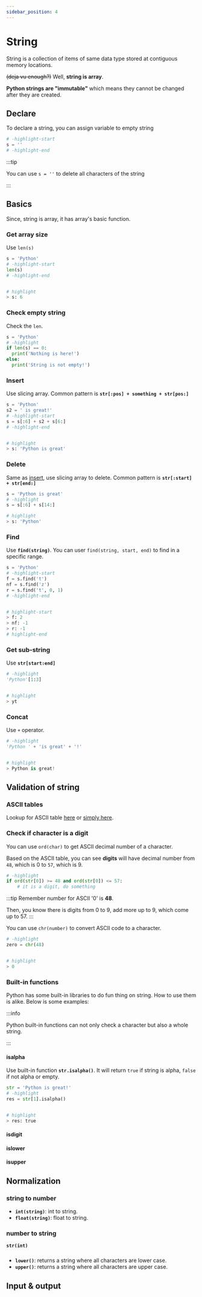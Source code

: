 ```yaml
---
sidebar_position: 4
---
```

# String

String is a collection of items of same data type stored at contiguous memory locations.

~~(deja vu enough?)~~ Well, **string is array**.

**Python strings are "immutable"** which means they cannot be changed after they are created.

## Declare

To declare a string, you can assign variable to empty string

```python
# -highlight-start
s = ''
# -highlight-end
```

:::tip

You can use `s = ''` to delete all characters of the string

:::

## Basics

Since, string is array, it has array's basic function.

### Get array size

Use `len(s)`

```python
s = 'Python'
# -highlight-start
len(s)
# -highlight-end


# highlight
> s: 6
```

### Check empty string

Check the `len`.

```python
s = 'Python'
# -highlight
if len(s) == 0:
  print('Nothing is here!')
else:
  print('String is not empty!')
```

### Insert

Use slicing array. Common pattern is **`str[:pos] + something + str[pos:]`**

```python
s = 'Python'
s2 = ' is great!'
# -highlight-start
s = s[:6] + s2 + s[6:]
# -highlight-end


# highlight
> s: 'Python is great'
```

### Delete

Same as [insert](#insert), use slicing array to delete. Common pattern is **`str[:start] + str[end:]`**

```python
s = 'Python is great'
# -highlight
s = s[:6] + s[14:]

# highlight
> s: 'Python'
```

### Find

Use **`find(string)`**. You can user `find(string, start, end)` to find in a specific range.

```python
s = 'Python'
# -highlight-start
f = s.find('t')
nf = s.find('z')
r = s.find('t', 0, 1)
# -highlight-end


# highlight-start
> f: 2
> nf: -1
> r: -1
# highlight-end
```

### Get sub-string

Use **`str[start:end]`**

```python
# -highlight
'Python'[1:3]


# highlight
> yt
```

### Concat

Use `+` operator.

```python
# -highlight
'Python ' + 'is great' + '!'


# highlight
> Python is great!
```

## Validation of string

### ASCII tables

Lookup for ASCII table [here](https:#www.lookuptables.com/text/ascii-table) or [simply here](http://www.asciichars.com/_site_media/ascii/ascii-chars-landscape.pdf).

### Check if character is a digit

You can use `ord(char)` to get ASCII decimal number of a character.

Based on the ASCII table, you can see **digits** will have decimal number from `48`, which is 0 to `57`, which is 9.

```python
# -highlight
if ord(str[0]) >= 48 and ord(str[0]) <= 57:
    # it is a digit, do something
```

:::tip
Remember number for ASCII '0' is **48**.

Then, you know there is digits from 0 to 9, add more up to 9, which come up to 57.
:::

You can use `chr(number)` to convert ASCII code to a character.

```python
# -highlight
zero = chr(48)


# highlight
> 0
```

### Built-in functions

Python has some built-in libraries to do fun thing on string. How to use them is alike. Below is some examples:

:::info

Python built-in functions can not only check a character but also a whole string.

:::

#### isalpha

Use built-in function **`str.isalpha()`**. It will return `true` if string is alpha, `false` if not alpha or empty.


```python
str = 'Python is great!'
# -highlight
res = str[1].isalpha()


# highlight
> res: true
```

#### isdigit


#### islower


#### isupper

## Normalization

### string to number

- **`int(string)`**: int to string.
- **`float(string)`**: float to string.

### number to string

**`str(int)`**

###

- **`lower()`**: returns a string where all characters are lower case.
- **`upper()`**: returns a string where all characters are upper case.

## Input & output

